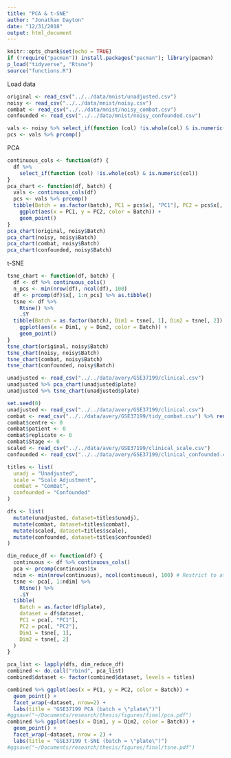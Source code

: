 ```yaml
---
title: "PCA & t-SNE"
author: "Jonathan Dayton"
date: "12/31/2018"
output: html_document
---
```


```r
knitr::opts_chunk$set(echo = TRUE)
if (!require("pacman")) install.packages("pacman"); library(pacman)
p_load("tidyverse", "Rtsne")
source("functions.R")
```

Load data

```r
original <- read_csv("../../data/mnist/unadjusted.csv")
noisy <- read_csv("../../data/mnist/noisy.csv")
combat <- read_csv("../../data/mnist/noisy_combat.csv")
confounded <- read_csv("../../data/mnist/noisy_confounded.csv")
```

```r
vals <- noisy %>% select_if(function (col) !is.whole(col) & is.numeric(col))
pcs <- vals %>% prcomp()
```

PCA

```r
continuous_cols <- function(df) {
  df %>%
    select_if(function (col) !is.whole(col) & is.numeric(col))
}
pca_chart <- function(df, batch) {
  vals <- continuous_cols(df)
  pcs <- vals %>% prcomp()
  tibble(Batch = as.factor(batch), PC1 = pcs$x[, "PC1"], PC2 = pcs$x[, "PC2"]) %>%
    ggplot(aes(x = PC1, y = PC2, color = Batch)) +
    geom_point()
}
pca_chart(original, noisy$Batch)
pca_chart(noisy, noisy$Batch)
pca_chart(combat, noisy$Batch)
pca_chart(confounded, noisy$Batch)
```

t-SNE

```r
tsne_chart <- function(df, batch) {
  df <- df %>% continuous_cols()
  n_pcs <- min(nrow(df), ncol(df), 100)
  df <- prcomp(df)$x[, 1:n_pcs] %>% as.tibble()
  tsne <- df %>%
    Rtsne() %>%
    .$Y
  tibble(Batch = as.factor(batch), Dim1 = tsne[, 1], Dim2 = tsne[, 2]) %>%
    ggplot(aes(x = Dim1, y = Dim2, color = Batch)) +
    geom_point()
}
tsne_chart(original, noisy$Batch)
tsne_chart(noisy, noisy$Batch)
tsne_chart(combat, noisy$Batch)
tsne_chart(confounded, noisy$Batch)

```

```r
unadjusted <- read_csv("../../data/avery/GSE37199/clinical.csv")
unadjusted %>% pca_chart(unadjusted$plate)
unadjusted %>% tsne_chart(unadjusted$plate)
```


```r
set.seed(0)
unadjusted <- read_csv("../../data/avery/GSE37199/clinical.csv")
combat <- read_csv("../../data/avery/GSE37199/tidy_combat.csv") %>% rename(plate = Batch)
combat$centre <- 0
combat$patient <- 0
combat$replicate <- 0
combat$Stage <- 0
scaled <- read_csv("../../data/avery/GSE37199/clinical_scale.csv")
confounded <- read_csv("../../data/avery/GSE37199/clinical_confounded.csv")

titles <- list(
  unadj = "Unadjusted",
  scale = "Scale Adjustment",
  combat = "ComBat",
  confounded = "Confounded"
)

dfs <- list(
  mutate(unadjusted, dataset=titles$unadj),
  mutate(combat, dataset=titles$combat),
  mutate(scaled, dataset=titles$scale),
  mutate(confounded, dataset=titles$confounded)
)

dim_reduce_df <- function(df) {
  continuous <- df %>% continuous_cols()
  pca <- prcomp(continuous)$x
  ndim <- min(nrow(continuous), ncol(continuous), 100) # Restrict to at most 100 PCs for tsne
  tsne <- pca[, 1:ndim] %>%
    Rtsne() %>%
    .$Y
  tibble(
    Batch = as.factor(df$plate), 
    dataset = df$dataset, 
    PC1 = pca[, "PC1"], 
    PC2 = pca[, "PC2"],
    Dim1 = tsne[, 1],
    Dim2 = tsne[, 2]
  )
}

pca_list <- lapply(dfs, dim_reduce_df)
combined <- do.call("rbind", pca_list)
combined$dataset <- factor(combined$dataset, levels = titles)
```


```r
combined %>% ggplot(aes(x = PC1, y = PC2, color = Batch)) +
  geom_point() +
  facet_wrap(~dataset, nrow=2) +
  labs(title = "GSE37199 PCA (batch = \"plate\")")
#ggsave("~/Documents/research/thesis/figures/final/pca.pdf")
combined %>% ggplot(aes(x = Dim1, y = Dim2, color = Batch)) +
  geom_point() +
  facet_wrap(~dataset, nrow = 2) +
  labs(title = "GSE37199 t-SNE (batch = \"plate\")")
#ggsave("~/Documents/research/thesis/figures/final/tsne.pdf")
```